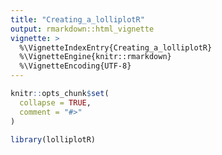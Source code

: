 ```yaml
---
title: "Creating_a_lolliplotR"
output: rmarkdown::html_vignette
vignette: >
  %\VignetteIndexEntry{Creating_a_lolliplotR}
  %\VignetteEngine{knitr::rmarkdown}
  %\VignetteEncoding{UTF-8}
---
```


```r
knitr::opts_chunk$set(
  collapse = TRUE,
  comment = "#>"
)
```

```r
library(lolliplotR)
```
